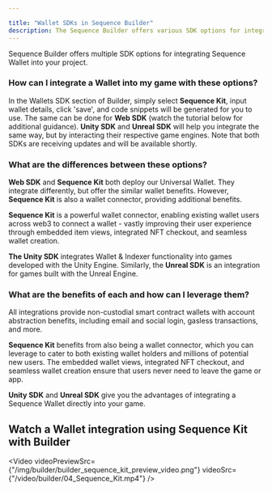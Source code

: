 ```yaml
---

title: "Wallet SDKs in Sequence Builder"
description: The Sequence Builder offers various SDK options for integrating Sequence Wallet into projects. By selecting Sequence Kit, Web SDK, Unity SDK, or Unreal SDK in the Wallets SDK section, users can easily input wallet details and generate code snippets for integration.
---
```




Sequence Builder offers multiple SDK options for integrating Sequence Wallet into your project.

### How can I integrate a Wallet into my game with these options?
In the Wallets SDK section of Builder, simply select **Sequence Kit**, input wallet details, click 'save', and code snippets will be generated for you to use. The same can be done for **Web SDK** (watch the tutorial below for additional guidance). **Unity SDK** and **Unreal SDK** will help you integrate the same way, but by interacting their respective game engines. Note that both SDKs are receiving updates and will be available shortly.

### What are the differences between these options?
**Web SDK** and **Sequence Kit** both deploy our Universal Wallet. They integrate differently, but offer the similar wallet benefits. However, **Sequence Kit** is also a wallet connector, providing additional benefits.

**Sequence Kit** is a powerful wallet connector, enabling existing wallet users across web3 to connect a wallet - vastly improving their user experience through embedded item views, integrated NFT checkout, and seamless wallet creation.

**The Unity SDK** integrates Wallet & Indexer functionality into games developed with the Unity Engine. Similarly, the **Unreal SDK** is an integration for games built with the Unreal Engine.

### What are the benefits of each and how can I leverage them?

All integrations provide non-custodial smart contract wallets with account abstraction benefits, including email and social login, gasless transactions, and more.

**Sequence Kit** benefits from also being a wallet connector, which you can leverage to cater to both existing wallet holders and millions of potential new users. The embedded wallet views, integrated NFT checkout, and seamless wallet creation ensure that users never need to leave the game or app.

**Unity SDK** and **Unreal SDK** give you the advantages of integrating a Sequence Wallet directly into your game.

## Watch a Wallet integration using Sequence Kit with Builder
<Video
  videoPreviewSrc={"/img/builder/builder_sequence_kit_preview_video.png"}
  videoSrc={"/video/builder/04_Sequence_Kit.mp4"}
/>
